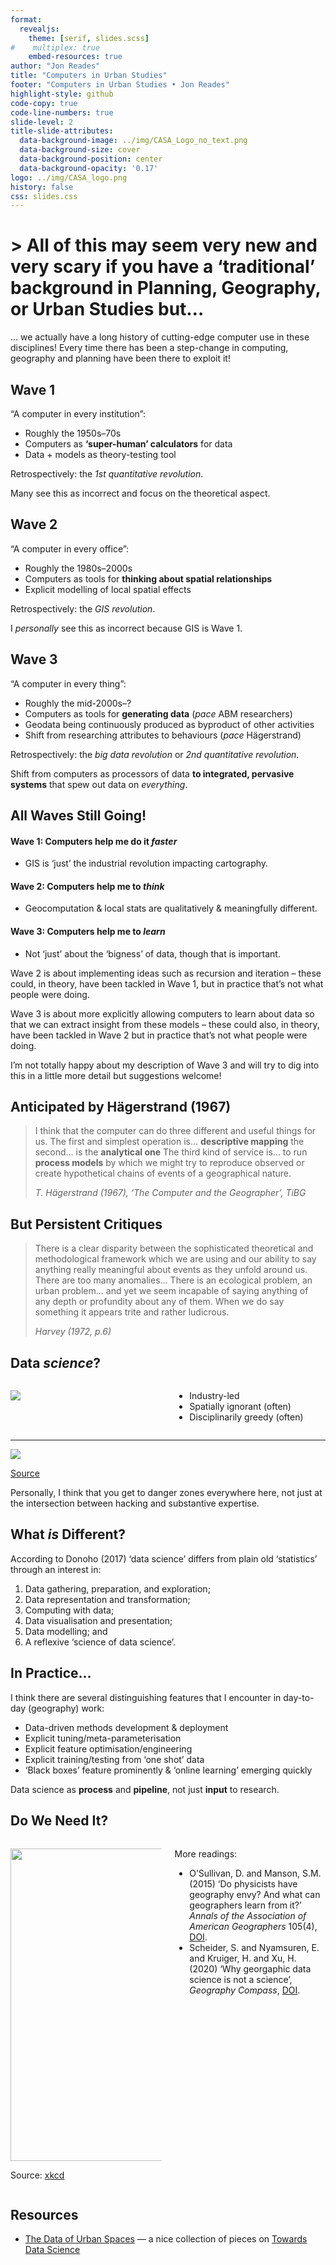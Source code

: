```yaml
---
format:
  revealjs:
    theme: [serif, slides.scss]
#    multiplex: true
    embed-resources: true
author: "Jon Reades"
title: "Computers in Urban Studies"
footer: "Computers in Urban Studies • Jon Reades"
highlight-style: github
code-copy: true
code-line-numbers: true
slide-level: 2
title-slide-attributes:
  data-background-image: ../img/CASA_Logo_no_text.png
  data-background-size: cover
  data-background-position: center
  data-background-opacity: '0.17'
logo: ../img/CASA_logo.png
history: false
css: slides.css
---
```


# >  All of this may seem very new and very scary if you have a 'traditional' background in Planning, Geography, or Urban Studies but... 

::: {.notes}

... we actually have a long history of cutting-edge computer use in these disciplines! Every time there has been a step-change in computing, geography and planning have been there to exploit it!

:::


## Wave 1


“A computer in every institution”:

- Roughly the 1950s–70s
- Computers as **‘super-human’ calculators** for data
- Data + models as theory-testing tool

Retrospectively: the *1st quantitative revolution*.

::: {.notes}

Many see this as incorrect and focus on the theoretical aspect.

:::

## Wave 2


“A computer in every office”:

- Roughly the 1980s–2000s
- Computers as tools for **thinking about spatial relationships**
- Explicit modelling of local spatial effects

Retrospectively: the *GIS revolution*.

::: {.notes}

I *personally* see this as incorrect because GIS is Wave 1.

:::

## Wave 3


“A computer in every thing”:

- Roughly the mid-2000s–?
- Computers as tools for **generating data** (*pace* ABM researchers)
- Geodata being continuously produced as byproduct of other activities
- Shift from researching attributes to behaviours (*pace* Hägerstrand)

Retrospectively: the *big data revolution* or *2nd quantitative revolution*.


::: {.notes}

Shift from computers as processors of data **to integrated, pervasive systems** that spew out data on *everything*.

:::

## All Waves Still Going!


#### Wave 1: Computers help me do it *faster*

- GIS is ‘just’ the industrial revolution impacting cartography.

#### Wave 2: Computers help me to *think*

- Geocomputation & local stats are qualitatively & meaningfully different.

#### Wave 3: Computers help me to *learn*

- Not ‘just’ about the ‘bigness’ of data, though that is important.


::: {.notes}

Wave 2 is about implementing ideas such as recursion and iteration -- these could, in theory, have been tackled in Wave 1, but in practice that’s not what people were doing.

Wave 3 is about more explicitly allowing computers to learn about data so that we can extract insight from these models -- these could also, in theory, have been tackled in Wave 2 but in practice that’s not what people were doing.

I’m not totally happy about my description of Wave 3 and will try to dig into this in a little more detail but suggestions welcome!

:::

## Anticipated by Hägerstrand (1967)


> I think that the computer can do three different and useful things for us. The first and simplest operation is... **descriptive mapping** the second... is the **analytical one** The third kind of service is... to run **process models** by which we might try to reproduce observed or create hypothetical chains of events of a geographical nature. 
>
> <cite>T. Hägerstrand (1967), *‘The Computer and the Geographer’*, *TiBG*</cite>


## But Persistent Critiques


>  There is a clear disparity between the sophisticated theoretical and methodological framework which we are using and our ability to say anything really meaningful about events as they unfold around us. There are too many anomalies... There is an ecological problem, an urban problem... and yet we seem incapable of saying anything of any depth or profundity about any of them. When we do say something it appears trite and rather ludicrous. 
>
> <cite>Harvey (1972, p.6)</cite>


## Data *science*?
:::: {.columns}
::: {.column width="50%"}

![](./img/Sexy_Job_of_21C.png)
:::
::: {.column width="50%"}

- Industry-led
- Spatially ignorant (often)
- Disciplinarily greedy (often)

:::
::::

---


![](./img/Data_Science_Venn.png)

[Source](http://berkeleysciencereview.com/how-to-become-a-data-scientist-before-you-graduate/)


::: {.notes}

Personally, I think that you get to danger zones everywhere here, not just at the intersection between hacking and substantive expertise. 

:::

## What *is* Different?


According to Donoho (2017) 'data science' differs from plain old ‘statistics’ through an interest in:

1. Data gathering, preparation, and exploration; 
2. Data representation and transformation; 
3. Computing with data; 
4. Data visualisation and presentation; 
5. Data modelling; and
6. A reflexive ‘science of data science’.


## In Practice...


I think there are several distinguishing features that I encounter in day-to-day (geography) work:

- Data-driven methods development & deployment
- Explicit tuning/meta-parameterisation
- Explicit feature optimisation/engineering
- Explicit training/testing from ‘one shot’ data
- ‘Black boxes’ feature prominently & ‘online learning’ emerging quickly

Data science as **process** and **pipeline**, not just **input** to research.


## Do We Need It?

:::: {.columns}
::: {.column width="50%"}

![](./img/Why_do_you_need_a_journal.png){height="500"}

Source: [xkcd](https://xkcd.com/793/)

:::
::: {.column width="50%"}
More readings:

- O'Sullivan, D. and Manson, S.M. (2015) 'Do physicists have geography envy? And what can geographers learn from it?' *Annals of the Association of American Geographers* 105(4), [DOI](https://doi.org/10.1080/00045608.2015.1039105).
- Scheider, S. and Nyamsuren, E. and Kruiger, H. and Xu, H. (2020) 'Why georgaphic data science is not a science', *Geography Compass*, [DOI](https://doi.org/10.1111/gec3.12537).

:::
::::

## Resources

- [The Data of Urban Spaces](https://towardsdatascience.com/may-edition-the-data-of-urban-spaces-815831aaf749) — a nice collection of pieces on [Towards Data Science](https://towardsdatascience.medium.com)

